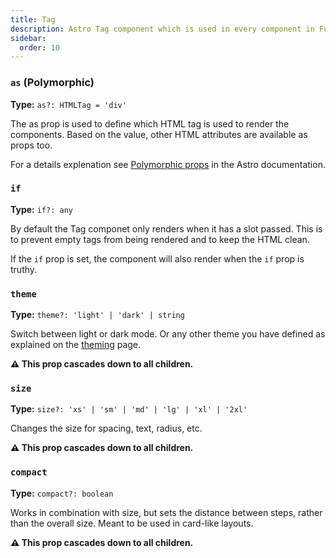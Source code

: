 ```yaml
--- 
title: Tag
description: Astro Tag component which is used in every component in Fullui.
sidebar:
  order: 10
---
```

### `as` (Polymorphic)
**Type:** `as?: HTMLTag = 'div'`

The as prop is used to define which HTML tag is used to render the components. Based on the value, other HTML attributes are available as props too.

For a details explenation see [Polymorphic props](https://docs.astro.build/en/guides/typescript/#polymorphic-type) in the Astro documentation.

### `if`
**Type:** `if?: any`

By default the Tag componet only renders when it has a slot passed. This is to prevent empty tags from being rendered and to keep the HTML clean.

If the `if` prop is set, the component will also render when the `if` prop is truthy.

### `theme`
**Type:** `theme?: 'light' | 'dark' | string`

Switch between light or dark mode. Or any other theme you have defined as explained on the [theming](/overview/theming) page.

**⚠️ This prop cascades down to all children.**

### `size`
**Type:** `size?: 'xs' | 'sm' | 'md' | 'lg' | 'xl' | '2xl'`

Changes the size for spacing, text, radius, etc.

**⚠️ This prop cascades down to all children.**

### `compact`
**Type:** `compact?: boolean`

Works in combination with size, but sets the distance between steps, rather than the overall size. Meant to be used in card-like layouts.

**⚠️ This prop cascades down to all children.**
